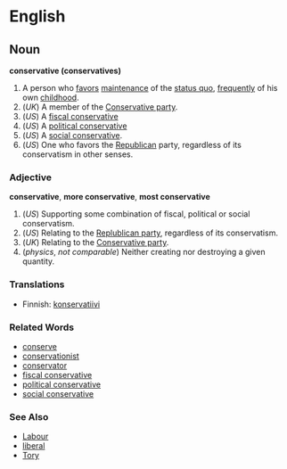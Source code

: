 =English=

==Noun==
'''conservative (conservatives)'''

#A person who [[favor]]s [[maintenance]] of the [[status quo]], [[frequent]]ly of his own [[childhood]].
# (''UK'') A member of the [[Conservative party]].
# (''US'') A [[fiscal conservative]]
# (''US'') A [[political conservative]]
# (''US'') A [[social conservative]].
# (''US'') One who favors the [[Republican]] party, regardless of its conservatism in other senses.

===Adjective===
'''conservative''', '''more conservative''', '''most conservative'''

# (''US'') Supporting some combination of fiscal, political or social conservatism.
# (''US'') Relating to the [[Replublican party]], regardless of its conservatism.
# (''UK'') Relating to the [[Conservative party]].
# (''physics'', ''not comparable'') Neither creating nor destroying a given quantity.

===Translations===
*Finnish: [[konservatiivi]]

===Related Words===
*[[conserve]]
*[[conservationist]]
*[[conservator]]
*[[fiscal conservative]]
*[[political conservative]]
*[[social conservative]]

===See Also===
*[[Labour]]
*[[liberal]]
*[[Tory]]